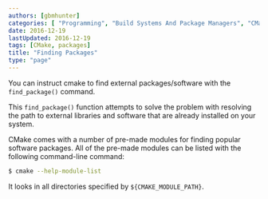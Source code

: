 ```yaml
---
authors: [gbmhunter]
categories: [ "Programming", "Build Systems And Package Managers", "CMake" ]
date: 2016-12-19
lastUpdated: 2016-12-19
tags: [CMake, packages]
title: "Finding Packages"
type: "page"
---
```


You can instruct cmake to find external packages/software with the `find_package()` command.

This `find_package()` function attempts to solve the problem with resolving the path to external libraries and software that are already installed on your system.

CMake comes with a number of pre-made modules for finding popular software packages. All of the pre-made modules can be listed with the following command-line command:

```sh
$ cmake --help-module-list
```

It looks in all directories specified by `${CMAKE_MODULE_PATH}`.
